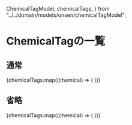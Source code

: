 
  ChemicalTagModel,
  chemicalTags,
} from "../../domain/models/onsen/chemicalTagModel";

<Meta title="components/molecules/ChemicalTagSample" />

# ChemicalTagの一覧

## 通常

<div style={{ display: "flex", flexWrap: "wrap", gap: "8px" }}>
  {chemicalTags.map((chemical) => (
    <ChemicalTag chemical={new ChemicalTagModel(chemical)} />
  ))}
</div>

## 省略

<div style={{ display: "flex", flexWrap: "wrap", gap: "8px" }}>
  {chemicalTags.map((chemical) => (
    <ChemicalTag chemical={new ChemicalTagModel(chemical)} isOmitted={true} />
  ))}
</div>
